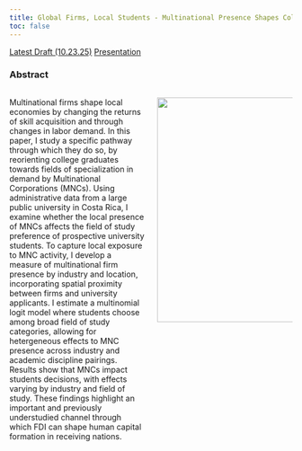 ```yaml
---
title: Global Firms, Local Students - Multinational Presence Shapes College Major Choice 
toc: false
---
```


[Latest Draft (10.23.25)](files/documents/Manuscript.pdf){target=_blank .btn .btn-primary .btn-lg .cv-download} [Presentation](files/documents/slides.pdf){target=_blank .btn .btn-primary .btn-lg .cv-download}


### Abstract

:::: {.columns}

::: {.column width="50%"}
Multinational firms shape local economies by changing the returns of skill acquisition and through changes in labor demand.
In this paper, I study a specific pathway through which they do so, by reorienting college graduates towards fields of specialization in demand by Multinational Corporations (MNCs).
Using administrative data from a large public university in Costa Rica, I examine whether the local presence of MNCs affects the field of study preference of prospective university students. 
To capture local exposure to MNC activity, I develop a measure of multinational firm presence by industry and location, incorporating spatial proximity between firms and university applicants. 
I estimate a multinomial logit model where students choose among broad field of study categories, allowing for hetergeneous effects to MNC presence across industry and academic discipline pairings. 
Results show that MNCs impact students decisions, with effects varying by industry and field of study. 
These findings highlight an important and previously understudied channel through which FDI can shape human capital formation in receiving nations. 
:::

::: {.column width="50%"}

![](files/images/district-std-err-ames-nowholesale.jpeg){fig-align="right" width=500px height=400px}

:::

::::

<!--
### Methodology

<br>

<div style="display: flex; flex-direction: column; align-items: center; justify-content: center;">
  <iframe class="slide-deck" src="files/jmp-methods/methods.html" height="420" width="750" style="border: 1px solid #2e3846;"></iframe>

  <a class="btn btn-primary btn-lg cv-download" href="files/jmp-methods/methods.qmd" target="_blank" style="margin-top: 10px;">
    <i class="fa-solid fa-file-arrow-down"></i> Expand
  </a>
</div>
-->